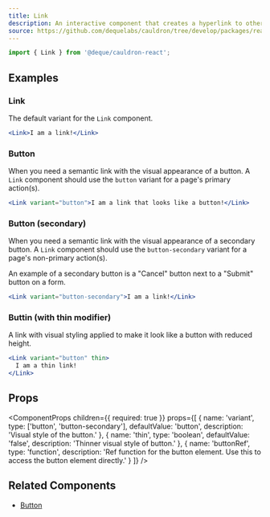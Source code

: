 ```yaml
---
title: Link
description: An interactive component that creates a hyperlink to other web pages, files, email addresses, locations on the same page, etc.
source: https://github.com/dequelabs/cauldron/tree/develop/packages/react/src/components/Link/index.tsx
---
```



```js
import { Link } from '@deque/cauldron-react';
```

## Examples

### Link

The default variant for the `Link` component.

```jsx example
<Link>I am a link!</Link>
```

### Button

When you need a semantic link with the visual appearance of a button. A `Link` component should use the `button` variant for a page's primary action(s).

```jsx example
<Link variant="button">I am a link that looks like a button!</Link>
```

### Button (secondary)

When you need a semantic link with the visual appearance of a secondary button. A `Link` component should use the `button-secondary` variant for a page's non-primary action(s).

An example of a secondary button is a "Cancel" button next to a "Submit" button on a form.

```jsx example
<Link variant="button-secondary">I am a link!</Link>
```

### Buttin (with thin modifier)

A link with visual styling applied to make it look like a button with reduced height.

```jsx example
<Link variant="button" thin>
  I am a thin link!
</Link>
```

## Props

<ComponentProps
  children={{
    required: true
  }}
  props={[
    {
      name: 'variant',
      type: ['button', 'button-secondary'],
      defaultValue: 'button',
      description: 'Visual style of the button.'
    },
    {
      name: 'thin',
      type: 'boolean',
      defaultValue: 'false',
      description: 'Thinner visual style of button.'
    },
    {
      name: 'buttonRef',
      type: 'function',
      description:
        'Ref function for the button element. Use this to access the button element directly.'
    }
  ]}
/>

## Related Components

- [Button](./Button)
